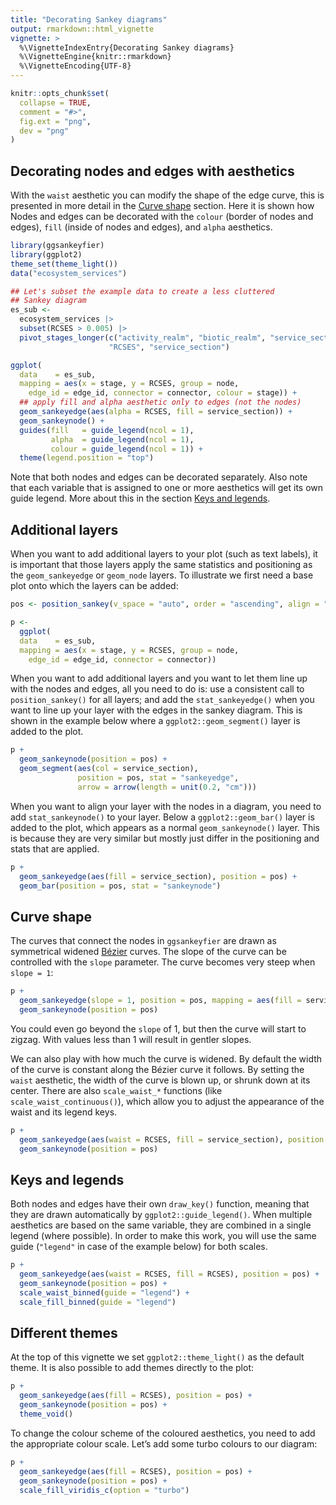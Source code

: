---
title: "Decorating Sankey diagrams"
output: rmarkdown::html_vignette
vignette: >
  %\VignetteIndexEntry{Decorating Sankey diagrams}
  %\VignetteEngine{knitr::rmarkdown}
  %\VignetteEncoding{UTF-8}
---

```{r, include = FALSE}
knitr::opts_chunk$set(
  collapse = TRUE,
  comment = "#>",
  fig.ext = "png",
  dev = "png"
)
```

## Decorating nodes and edges with aesthetics

With the `waist` aesthetic you can modify the shape of the edge curve, this is
presented in more detail in the [Curve shape] section. Here it is shown how Nodes and edges can
be decorated with the `colour` (border of nodes and edges), `fill` (inside of nodes and edges),
and `alpha` aesthetics.

```{r aesthetics, fig.width=6.5, fig.height=4.5}
library(ggsankeyfier)
library(ggplot2)
theme_set(theme_light())
data("ecosystem_services")

## Let's subset the example data to create a less cluttered
## Sankey diagram
es_sub <-
  ecosystem_services |>
  subset(RCSES > 0.005) |>
  pivot_stages_longer(c("activity_realm", "biotic_realm", "service_section"),
                      "RCSES", "service_section")

ggplot(
  data    = es_sub,
  mapping = aes(x = stage, y = RCSES, group = node,
    edge_id = edge_id, connector = connector, colour = stage)) +
  ## apply fill and alpha aesthetic only to edges (not the nodes)
  geom_sankeyedge(aes(alpha = RCSES, fill = service_section)) +
  geom_sankeynode() +
  guides(fill   = guide_legend(ncol = 1),
         alpha  = guide_legend(ncol = 1),
         colour = guide_legend(ncol = 1)) +
  theme(legend.position = "top")
```

Note that both nodes and edges can be decorated separately. Also note that
each variable that is assigned to one or more aesthetics will get its
own guide legend. More about this in the section [Keys and legends].

## Additional layers

When you want to add additional layers to your plot (such as text labels), it is important
that those layers apply the same statistics and positioning as the `geom_sankeyedge` or
`geom_node` layers. To illustrate we first need a base plot onto which the layers can be added:

```{r deco_baseplot}
pos <- position_sankey(v_space = "auto", order = "ascending", align = "justify")

p <-
  ggplot(
  data    = es_sub,
  mapping = aes(x = stage, y = RCSES, group = node,
    edge_id = edge_id, connector = connector))
```

When you want to add additional layers and you want to let them line up with the nodes and
edges, all you need to do is: use a consistent call to `position_sankey()` for all layers;
and add the `stat_sankeyedge()` when you want to line up your layer with the edges in the
sankey diagram. This is shown in the example below where a `ggplot2::geom_segment()`
layer is added to the plot.

```{r layer_segment, fig.width=6, fig.height=3}
p +
  geom_sankeynode(position = pos) +
  geom_segment(aes(col = service_section),
               position = pos, stat = "sankeyedge",
               arrow = arrow(length = unit(0.2, "cm")))
```

When you want to align your layer with the nodes in a diagram, you need to add `stat_sankeynode()`
to your layer. Below a `ggplot2::geom_bar()` layer is added to the plot, which appears as a normal
`geom_sankeynode()` layer. This is because they are very similar but mostly just differ in the
positioning and stats that are applied.

```{r layer_bar, fig.width=6, fig.height=3}
p +
  geom_sankeyedge(aes(fill = service_section), position = pos) +
  geom_bar(position = pos, stat = "sankeynode")
```

## Curve shape

The curves that connect the nodes in `ggsankeyfier` are drawn as symmetrical widened
[Bézier](https://en.wikipedia.org/wiki/B%C3%A9zier_curve) curves. The slope of
the curve can be controlled with the `slope` parameter. The curve becomes very steep when
`slope = 1`:

```{r curve_shape, fig.width=6, fig.height=3}
p +
  geom_sankeyedge(slope = 1, position = pos, mapping = aes(fill = service_section)) +
  geom_sankeynode(position = pos)
```

You could even go beyond the `slope` of 1, but then the curve will start to zigzag. With values
less than 1 will result in gentler slopes.

We can also play with how much the curve is widened. By default the width of the curve is
constant along the Bézier curve it follows. By setting the `waist` aesthetic, the width
of the curve is blown up, or shrunk down at its center. There are also `scale_waist_*` functions
(like `scale_waist_continuous()`), which allow you to adjust the appearance of the waist
and its legend keys.

```{r curve_waist, warning=FALSE, fig.width=6, fig.height=3}
p +
  geom_sankeyedge(aes(waist = RCSES, fill = service_section), position = pos) +
  geom_sankeynode(position = pos)
```

## Keys and legends

Both nodes and edges have their own `draw_key()` function, meaning that they are
drawn automatically by `ggplot2::guide_legend()`. When multiple aesthetics
are based on the same variable, they are combined in a single legend (where possible).
In order to make this work, you will use the same guide (`"legend"` in case of the example
below) for both scales.

```{r legend_keys, fig.width=6, fig.height=3}
p +
  geom_sankeyedge(aes(waist = RCSES, fill = RCSES), position = pos) +
  geom_sankeynode(position = pos) +
  scale_waist_binned(guide = "legend") +
  scale_fill_binned(guide = "legend")
```

## Different themes

At the top of this vignette we set `ggplot2::theme_light()` as the default theme.
It is also possible to add themes directly to the plot:

```{r theme_void, fig.width=6, fig.height=3}
p +
  geom_sankeyedge(aes(fill = RCSES), position = pos) +
  geom_sankeynode(position = pos) +
  theme_void()
```

To change the colour scheme of the coloured aesthetics, you need to add the
appropriate colour scale. Let's add some turbo colours to our diagram:

```{r colour_turbo, fig.width=6, fig.height=3}
p +
  geom_sankeyedge(aes(fill = RCSES), position = pos) +
  geom_sankeynode(position = pos) +
  scale_fill_viridis_c(option = "turbo")
```
